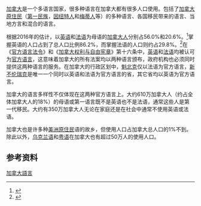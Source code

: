 {{noteTA
|1=zh-cn:新不伦瑞克;zh-hk:紐賓士域;zh-tw:新布藍茲維;zh-sg:新布兰斯威;zh-my:新布兰斯威;
}}
{{expand|time=2011-12-07T05:11:34+00:00}}
[[加拿大|加拿大]]是一个多语言国家，很多种语言在加拿大都有很多人口使用。包括了[[加拿大原住民|加拿大原住民]]（[[第一民族|第一民族]]，[[因纽特人|因纽特人]]和[[梅蒂人|梅蒂人]]等）的多种语言、各国移民带来的语言、当地方言和混合的语言。

根据2016年的估计，以[[英语|英语]]和[[法语|法语]]为母语的[[加拿大人|加拿大人]]分别占56.0%和20.6%。<ref>{{Cite web|title=Language Highlight Tables, 2016 Census - Mother tongue by age (Total), % distribution (2016) for the population excluding institutional residents of Canada, provinces and territories, 2016 Census – 100% Data|url=https://www12.statcan.gc.ca/census-recensement/2016/dp-pd/hlt-fst/lang/Table.cfm?Lang=E&T=11&Geo=00&SP=1&view=2&age=1|date=2017-08-02|last=Government of Canada|first=Statistics Canada|website=www12.statcan.gc.ca|access-date=2019-12-18|archive-date=2020-01-12|archive-url=https://web.archive.org/web/20200112131406/https://www12.statcan.gc.ca/census-recensement/2016/dp-pd/hlt-fst/lang/Table.cfm?Lang=E&T=11&Geo=00&SP=1&view=2&age=1|dead-url=no}}</ref>掌握英语的人口占到了总人口比例86.2%，而掌握法语的人口则约占29.8%。<ref>{{Cite web|title=Language Highlight Tables, 2016 Census - Knowledge of official languages by age (Total), % distribution (2016) for the population excluding institutional residents of Canada, provinces and territories, 2016 Census – 100% Data|url=https://www12.statcan.gc.ca/census-recensement/2016/dp-pd/hlt-fst/lang/Table.cfm?Lang=E&T=21&Geo=00&SP=1&view=2&age=1|date=2017-08-02|last=Government of Canada|first=Statistics Canada|website=www12.statcan.gc.ca|access-date=2019-12-18|archive-date=2020-07-25|archive-url=https://web.archive.org/web/20200725062304/https://www12.statcan.gc.ca/census-recensement/2016/dp-pd/hlt-fst/lang/Table.cfm?Lang=E&T=21&Geo=00&SP=1&view=2&age=1|dead-url=no}}</ref>在《[[官方语言法令|官方语言法令]]》和《[[加拿大權利與自由憲章|加拿大权利与自由宪章]]》第十六条中，[[英语|英语]]和[[法语|法语]]均被认可为[[官方语言|官方语言]]，这意味着加拿大的所有法案均以两种语言颁布，政府机构也必须同时提供这两种语言的服务。在加拿大的行政区划中，[[魁北克|魁北克]]仅以法语为官方语言，[[新不伦瑞克|新不伦瑞克]]是唯一一个同时以英语和法语为官方语言的省，其它省均以英语为官方语言。

加拿大的语言多样性不仅体现在这两种官方语言上。大约610万加拿大人（约占全体加拿大人的18%）的母语或第一语言既不是英语也不是法语，通常这些人是第一代移民。大约有350万加拿大人无论在家庭还是在社会中通常不使用英语或法语。

加拿大也是许多种[[美洲原住民|美洲原住民]]语的故乡，但使用人口占加拿大总人口的1%不到。除此以外，[[加拿大乌克兰语|乌克兰语]]和[[粤语|粤语]]在加拿大也有超过50万人的使用人口。

==参考资料==
{{reflist}}

[[Category:加拿大語言|]]